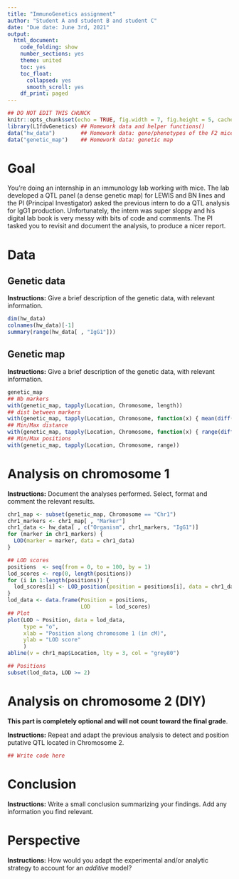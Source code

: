 ```yaml
---
title: "ImmunoGenetics assignment"
author: "Student A and student B and student C"
date: "Due date: June 3rd, 2021"
output:
  html_document:
    code_folding: show
    number_sections: yes
    theme: united
    toc: yes
    toc_float:
      collapsed: yes
      smooth_scroll: yes
    df_print: paged
---
```


```r
## DO NOT EDIT THIS CHUNCK
knitr::opts_chunk$set(echo = TRUE, fig.width = 7, fig.height = 5, cache = FALSE)
library(L1fdvGenetics) ## Homework data and helper functions()
data("hw_data")        ## Homework data: geno/phenotypes of the F2 mice
data("genetic_map")    ## Homework data: genetic map
```

# Goal 

You're doing an internship in an immunology lab working with mice. The lab developed a QTL panel (a dense genetic map) for LEWIS and BN lines and the PI (Principal Investigator) asked the previous intern to do a QTL analysis for IgG1 production. Unfortunately, the intern was super sloppy and his digital lab book is very messy with bits of code and comments. The PI tasked you to revisit and document the analysis, to produce a nicer report. 

<!-- replace {r} with {r, include = FALSE} to remove a chunck output from the report -->
<!-- replace {r} with {r, echo = FALSE} to remove a chunck code from the report -->
<!-- You can combine options such as {r, include = FALSE, echo = FALSE} -->

# Data

## Genetic data

**Instructions:** Give a brief description of the genetic data, with relevant information.

<!-- Edit here -->

```r
dim(hw_data)
colnames(hw_data)[-1]
summary(range(hw_data[ , "IgG1"]))
```

## Genetic map 

**Instructions:** Give a brief description of the genetic data, with relevant information.

<!-- Edit here -->

```r
genetic_map
## Nb markers
with(genetic_map, tapply(Location, Chromosome, length))
## dist between markers
with(genetic_map, tapply(Location, Chromosome, function(x) { mean(diff(x)) })) 
## Min/Max distance
with(genetic_map, tapply(Location, Chromosome, function(x) { range(diff(x)) }))
## Min/Max positions
with(genetic_map, tapply(Location, Chromosome, range)) 
```

# Analysis on chromosome 1 

**Instructions:** Document the analyses performed. Select, format and comment the relevant results. 

<!-- Edit here (or below, but preserve document structure) -->

```r
chr1_map <- subset(genetic_map, Chromosome == "Chr1")
chr1_markers <- chr1_map[ , "Marker"]
chr1_data <- hw_data[ , c("Organism", chr1_markers, "IgG1")]
for (marker in chr1_markers) {
  LOD(marker = marker, data = chr1_data) 
}
```

<!-- replace {r} with {r, fig.cap = "My caption"} to add a caption -->

```r
## LOD scores
positions  <- seq(from = 0, to = 100, by = 1)
lod_scores <- rep(0, length(positions)) 
for (i in 1:length(positions)) {
  lod_scores[i] <- LOD_position(position = positions[i], data = chr1_data, map = chr1_map)
}
lod_data <- data.frame(Position = positions, 
                       LOD      = lod_scores)
## Plot
plot(LOD ~ Position, data = lod_data, 
     type = "o",
     xlab = "Position along chromosome 1 (in cM)", 
     ylab = "LOD score"
     )
abline(v = chr1_map$Location, lty = 3, col = "grey80")
```

```r
## Positions
subset(lod_data, LOD >= 2)
```

# Analysis on chromosome 2 (DIY)

**This part is completely optional and will not count toward the final grade**. 

**Instructions:** Repeat and adapt the previous analysis to detect and position putative QTL located in Chromosome 2. 

<!-- Edit here -->

```r
## Write code here
```

# Conclusion 

**Instructions:** Write a small conclusion summarizing your findings. Add any information you find relevant. 

<!-- Edit here -->

# Perspective 

**Instructions:** How would you adapt the experimental and/or analytic strategy to account for an *additive* model?  

<!-- Edit here -->

